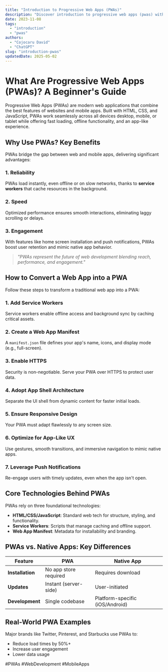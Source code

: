```yaml
---
title: "Introduction to Progressive Web Apps (PWAs)"
description: "Discover introduction to progressive web apps (pwas) with this in-depth guide, providing actionable insights and practical tips to boost your knowledge and results."
date: 2023-11-08
tags:
  - "introduction"
  - "pwas"
authors:
  - "Cojocaru David"
  - "ChatGPT"
slug: "introduction-pwas"
updatedDate: 2025-05-02
---
```


# What Are Progressive Web Apps (PWAs)? A Beginner's Guide  

Progressive Web Apps (PWAs) are modern web applications that combine the best features of websites and mobile apps. Built with HTML, CSS, and JavaScript, PWAs work seamlessly across all devices desktop, mobile, or tablet while offering fast loading, offline functionality, and an app-like experience.  

## Why Use PWAs? Key Benefits  

PWAs bridge the gap between web and mobile apps, delivering significant advantages:  

### 1. **Reliability**  
PWAs load instantly, even offline or on slow networks, thanks to **service workers** that cache resources in the background.  

### 2. **Speed**  
Optimized performance ensures smooth interactions, eliminating laggy scrolling or delays.  

### 3. **Engagement**  
With features like home screen installation and push notifications, PWAs boost user retention and mimic native app behavior.  

> *"PWAs represent the future of web development blending reach, performance, and engagement."*  

## How to Convert a Web App into a PWA  

Follow these steps to transform a traditional web app into a PWA:  

### 1. **Add Service Workers**  
Service workers enable offline access and background sync by caching critical assets.  

### 2. **Create a Web App Manifest**  
A `manifest.json` file defines your app's name, icons, and display mode (e.g., full-screen).  

### 3. **Enable HTTPS**  
Security is non-negotiable. Serve your PWA over HTTPS to protect user data.  

### 4. **Adopt App Shell Architecture**  
Separate the UI shell from dynamic content for faster initial loads.  

### 5. **Ensure Responsive Design**  
Your PWA must adapt flawlessly to any screen size.  

### 6. **Optimize for App-Like UX**  
Use gestures, smooth transitions, and immersive navigation to mimic native apps.  

### 7. **Leverage Push Notifications**  
Re-engage users with timely updates, even when the app isn't open.  

## Core Technologies Behind PWAs  

PWAs rely on three foundational technologies:  
- **HTML/CSS/JavaScript**: Standard web tech for structure, styling, and functionality.  
- **Service Workers**: Scripts that manage caching and offline support.  
- **Web App Manifest**: Metadata for installability and branding.  

## PWAs vs. Native Apps: Key Differences  

| Feature          | PWA                          | Native App                  |  
|------------------|------------------------------|-----------------------------|  
| **Installation** | No app store required        | Requires download           |  
| **Updates**      | Instant (server-side)        | User-initiated              |  
| **Development**  | Single codebase              | Platform-specific (iOS/Android) |  

## Real-World PWA Examples  

Major brands like Twitter, Pinterest, and Starbucks use PWAs to:  
- Reduce load times by 50%+  
- Increase user engagement  
- Lower data usage  

#PWAs #WebDevelopment #MobileApps
